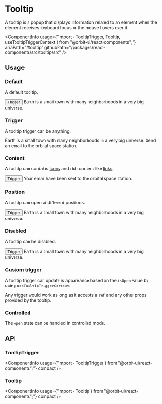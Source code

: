 
<Meta
    title="Components/Tooltip"
    id="tooltip"
/>

# Tooltip

<Tagline>A tooltip is a popup that displays information related to an element when the element receives keyboard focus or the mouse hovers over it.</Tagline>

<ComponentInfo
    usage={"import { TooltipTrigger, Tooltip, useTooltipTriggerContext } from \"@orbit-ui/react-components\";"}
    ariaPath="#tooltip"
    githubPath="/packages/react-components/src/tooltip/src"
/>

## Usage

### Default

A default tooltip.

<Preview>
    <Story name="default">
        <TooltipTrigger>
            <Button>Trigger</Button>
            <Tooltip>Earth is a small town with many neighborhoods in a very big universe.</Tooltip>
        </TooltipTrigger>
    </Story>
</Preview>

### Trigger

A tooltip trigger can be anything.

<Preview>
    <Story name="trigger">
        <Inline gap={10} verticalAlign="center">
            <TooltipTrigger>
                <IconButton color="secondary" condensed aria-label="An awesome quote">
                    <LightbulbIcon />
                </IconButton>
                <Tooltip>Earth is a small town with many neighborhoods in a very big universe.</Tooltip>
            </TooltipTrigger>
            <TooltipTrigger>
                <EmailIcon />
                <Tooltip>Send an email to the orbital space station.</Tooltip>
            </TooltipTrigger>
        </Inline>
    </Story>
</Preview>

### Content

A tooltip can contains [icons](?path=/docs/icon-gallery--page) and rich content like [links](?path=/docs/link--default-story).

<Preview>
    <Story name="content">
        <TooltipTrigger>
            <Button>Trigger</Button>
            <Tooltip className="flex">
                <EmailIcon />
                <Box>
                        Your email have been sent to the <TextLink href="https://en.wikipedia.org/wiki/Space_station">orbital space station</TextLink>.
                </Box>
            </Tooltip>
        </TooltipTrigger>
    </Story>
</Preview>

### Position

A tooltip can open at different positions.

<Preview>
    <Story name="position">
        <TooltipTrigger position="right">
            <Button>Trigger</Button>
            <Tooltip>Earth is a small town with many neighborhoods in a very big universe.</Tooltip>
        </TooltipTrigger>
    </Story>
</Preview>

### Disabled

A tooltip can be disabled.

<Preview>
    <Story name="disabled">
        <TooltipTrigger disabled>
            <Button>Trigger</Button>
            <Tooltip>Earth is a small town with many neighborhoods in a very big universe.</Tooltip>
        </TooltipTrigger>
    </Story>
</Preview>

### Custom trigger

A tooltip trigger can update is appareance based on the `isOpen` value by using `useTooltipTriggerContext`.

Any trigger would work as long as it accepts a `ref` and any other props provided by the tooltip.

<Preview filePath="/tooltip/docs/CustomTrigger" />

### Controlled

The `open` state can be handled in controlled mode.

<Preview filePath="/tooltip/docs/ControlledTooltip" />

## API

### TooltipTrigger

<ComponentInfo
    usage={"import { TooltipTrigger } from \"@orbit-ui/react-components\";"}
    compact
/>

<ArgsTable of={InnerTooltipTrigger} sort="alpha" />

### Tooltip

<ComponentInfo
    usage={"import { Tooltip } from \"@orbit-ui/react-components\";"}
    compact
/>

<ArgsTable of={InnerTooltip} sort="alpha" />
